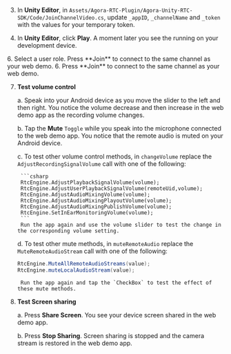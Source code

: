 <PlatformWrapper platform="unity">

3. In **Unity Editor**, in `Assets/Agora-RTC-Plugin/Agora-Unity-RTC-SDK/Code/JoinChannelVideo.cs`, update `_appID`, `_channelName` and `_token` with the values for your temporary token.

5. In **Unity Editor**, click **Play**. A moment later you see the <Vpl k="CLIENT" /> running on your development device.

<ProductWrapper product="interactive-live-streaming">
6. Select a user role. Press **Join** to connect to the same channel as your web demo.
</ProductWrapper>

<ProductWrapper product="video-calling">
6. Press **Join** to connect to the same channel as your web demo.
</ProductWrapper>

7. **Test volume control**

    a. Speak into your Android device as you move the slider to the left and then right. You notice the volume decrease and then increase in the web demo app as the recording volume changes.

    b. Tap the **Mute** `Toggle` while you speak into the microphone connected to the web demo app.
        You notice that the remote audio is muted on your Android device.

    c. To test other volume control methods, in `changeVolume` replace the `AdjustRecordingSignalVolume` call with one of the following:

        ```csharp
        RtcEngine.AdjustPlaybackSignalVolume(volume);
        RtcEngine.AdjustUserPlaybackSignalVolume(remoteUid,volume);
        RtcEngine.AdjustAudioMixingVolume(volume);
        RtcEngine.AdjustAudioMixingPlayoutVolume(volume);
        RtcEngine.AdjustAudioMixingPublishVolume(volume);
        RtcEngine.SetInEarMonitoringVolume(volume);
        ```
        Run the app again and use the volume slider to test the change in the corresponding volume setting.

    d. To test other mute methods, in `muteRemoteAudio` replace the `MuteRemoteAudioStream` call with one of the following:

    ```csharp
    RtcEngine.MuteAllRemoteAudioStreams(value);
    RtcEngine.muteLocalAudioStream(value);
    ```
        Run the app again and tap the `CheckBox` to test the effect of these mute methods.

6. **Test Screen sharing**

    a. Press **Share Screen**. You see your device screen shared in the web demo app.

    b. Press **Stop Sharing**. Screen sharing is stopped and the camera stream is restored in the web demo app.

</PlatformWrapper>